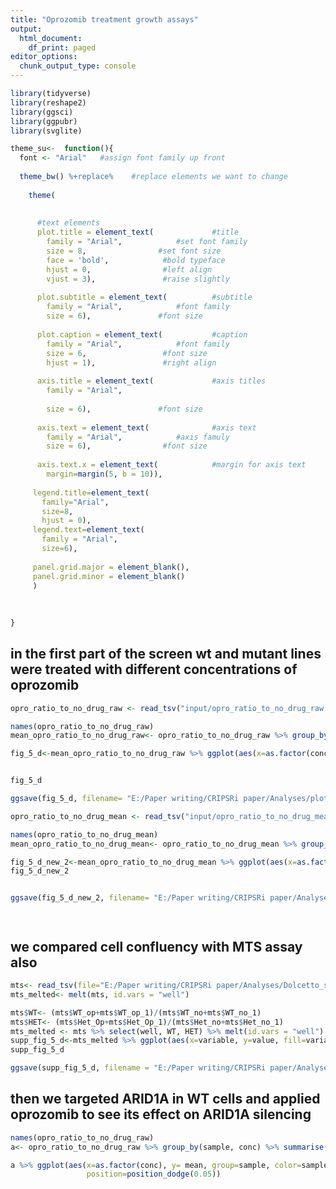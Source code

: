 ---
title: "Oprozomib treatment growth assays"
output:
  html_document:
    df_print: paged
editor_options:
  chunk_output_type: console
---

```{r}

library(tidyverse)
library(reshape2)
library(ggsci)
library(ggpubr)
library(svglite)
```


```{r}
theme_su<-  function(){ 
  font <- "Arial"   #assign font family up front
  
  theme_bw() %+replace%    #replace elements we want to change
    
    theme(
   
      
      #text elements
      plot.title = element_text(             #title
        family = "Arial",            #set font family
        size = 8,                #set font size
        face = 'bold',            #bold typeface
        hjust = 0,                #left align
        vjust = 3),               #raise slightly
      
      plot.subtitle = element_text(          #subtitle
        family = "Arial",            #font family
        size = 6),               #font size
      
      plot.caption = element_text(           #caption
        family = "Arial",            #font family
        size = 6,                 #font size
        hjust = 1),               #right align
      
      axis.title = element_text(             #axis titles
        family = "Arial",
        
        size = 6),               #font size
      
      axis.text = element_text(              #axis text
        family = "Arial",            #axis famuly
        size = 6),                #font size
      
      axis.text.x = element_text(            #margin for axis text
        margin=margin(5, b = 10)),
      
     legend.title=element_text(
       family="Arial",
       size=8,
       hjust = 0),
     legend.text=element_text(
       family = "Arial",
       size=6),
     
     panel.grid.major = element_blank(),
     panel.grid.minor = element_blank()
     )
  
     
    
}

```

## in the first part of the screen wt and mutant lines were treated with different concentrations of oprozomib

```{r}

 
opro_ratio_to_no_drug_raw <- read_tsv("input/opro_ratio_to_no_drug_raw.txt")

names(opro_ratio_to_no_drug_raw)
mean_opro_ratio_to_no_drug_raw<- opro_ratio_to_no_drug_raw %>% group_by(sample, conc) %>% summarise(mean=mean(ratio), se=(sd(ratio)/sqrt(length(ratio))))

fig_5_d<-mean_opro_ratio_to_no_drug_raw %>% ggplot(aes(x=as.factor(conc), y= mean, group=sample, color=sample), color=0.1)+geom_line()+geom_point()+theme_su()+scale_color_nejm(name="hiPSC Line", labels=c("ARID1A-HET"=expression(paste("ARID1A" ^"+/-")),"ARID1A-WT"=expression(paste("ARID1A" ^"+/+")))) +xlab(expression(paste("Concentration (μM)")))+ylab("Ratio to no-drug control")+ggtitle(expression(paste("Oprozomib Treatment Response")))+geom_errorbar(aes(ymin=mean-se, ymax=mean+se), width=0.5)


fig_5_d

ggsave(fig_5_d, filename= "E:/Paper writing/CRIPSRi paper/Analyses/plots/panel_5/fig_5_d_new.svg", height = 2, width = 3, units="in", dpi=1000)

```

```{r}
opro_ratio_to_no_drug_mean <- read_tsv("input/opro_ratio_to_no_drug_mean.txt")

names(opro_ratio_to_no_drug_mean)
mean_opro_ratio_to_no_drug_mean<- opro_ratio_to_no_drug_mean %>% group_by(line, con) %>% summarise(mean=mean(ratio), se=(sd(ratio)/sqrt(length(ratio))))

fig_5_d_new_2<-mean_opro_ratio_to_no_drug_mean %>% ggplot(aes(x=as.factor(con), y= mean, group=line, color=line), color=0.1)+geom_line()+geom_point()+theme_su()+scale_color_nejm(name="hiPSC Line", labels=c("ARID1A-HET"=expression(paste("ARID1A" ^"+/-")),"ARID1A-WT"=expression(paste("ARID1A" ^"+/+")))) +xlab(expression(paste("Concentration (μM)")))+ylab("Ratio to no-drug control")+ggtitle(expression(paste("Oprozomib Treatment Response")))+geom_errorbar(aes(ymin=mean-se, ymax=mean+se), width=0.5)
fig_5_d_new_2


ggsave(fig_5_d_new_2, filename= "E:/Paper writing/CRIPSRi paper/Analyses/plots/panel_5/fig_5_d_new_2.svg", height = 2, width = 3, units="in", dpi=1000)




```


## we compared cell confluency with MTS assay also

```{r}

mts<- read_tsv(file="E:/Paper writing/CRIPSRi paper/Analyses/Dolcetto_screen_analyses/publication/publication_final/input/oprozomib_MTS_assay.txt")
mts_melted<- melt(mts, id.vars = "well")

mts$WT<- (mts$WT_op+mts$WT_op_1)/(mts$WT_no+mts$WT_no_1)
mts$HET<- (mts$Het_Op+mts$Het_Op_1)/(mts$Het_no+mts$Het_no_1)
mts_melted <- mts %>% select(well, WT, HET) %>% melt(id.vars = "well")
supp_fig_5_d<-mts_melted %>% ggplot(aes(x=variable, y=value, fill=variable))+geom_boxplot(outlier.shape = NA)+theme_su()+scale_fill_npg(name="hiPSC Line", labels=c("HET"=expression(paste("ARID1A" ^"+/-")),"WT"=expression(paste("ARID1A" ^"+/+"))))+ggtitle("Oprozomib Effect\nMTS Assay")+theme(axis.text.x = element_blank(), axis.title.x = element_blank())+ylab("Ratio to no-drug control")+stat_compare_means()+ylim(0.1,0.3)
supp_fig_5_d

ggsave(supp_fig_5_d, filename = "E:/Paper writing/CRIPSRi paper/Analyses/plots/panel_5/supp_fig_5_d.svg", width = 3.5, height=3, units="in", dpi=1000)

```

## then we targeted ARID1A in WT cells and applied oprozomib to see its effect on ARID1A silencing
```{r}
names(opro_ratio_to_no_drug_raw)
a<- opro_ratio_to_no_drug_raw %>% group_by(sample, conc) %>% summarise(mean=mean(ratio), se=(sd(ratio)/sqrt(length(ratio))))

a %>% ggplot(aes(x=as.factor(conc), y= mean, group=sample, color=sample))+geom_line()+geom_point()+theme_su()+scale_color_nejm(name="hiPSC Line", labels=c("ARID1A-HET"=expression(paste("ARID1A" ^"+/-")),"ARID1A-WT"=expression(paste("ARID1A" ^"+/+")))) +xlab(expression(paste("Concentration (μM)")))+ylab("Ratio to no-drug control")+ggtitle(expression(paste("Oprozomib Treatment Response")))+geom_errorbar(aes(ymin=mean-se, ymax=mean+se), width=.2,
                 position=position_dodge(0.05))



```

